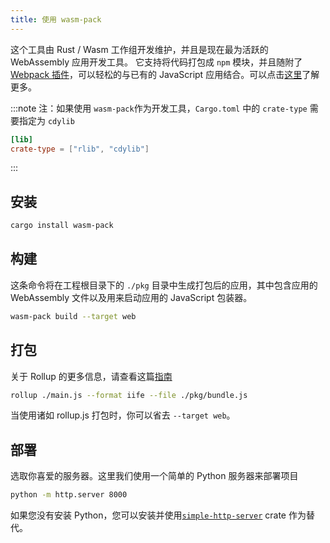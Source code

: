 ```yaml
---
title: 使用 wasm-pack
---
```


这个工具由 Rust / Wasm 工作组开发维护，并且是现在最为活跃的 WebAssembly 应用开发工具。 它支持将代码打包成 `npm` 模块，并且随附了 [Webpack 插件](https://github.com/wasm-tool/wasm-pack-plugin)，可以轻松的与已有的 JavaScript 应用结合。可以点击[这里](https://drager.github.io/wasm-pack/book/introduction.html)了解更多。

:::note
注：如果使用 `wasm-pack`作为开发工具，`Cargo.toml` 中的 `crate-type` 需要指定为 `cdylib`

```toml
[lib]
crate-type = ["rlib", "cdylib"]
```

:::

## 安装

```bash
cargo install wasm-pack
```

## 构建

这条命令将在工程根目录下的 `./pkg` 目录中生成打包后的应用，其中包含应用的 WebAssembly 文件以及用来启动应用的 JavaScript 包装器。

```bash
wasm-pack build --target web
```

## 打包

关于 Rollup 的更多信息，请查看这篇[指南](https://rollupjs.org/guide/en/#quick-start)

```bash
rollup ./main.js --format iife --file ./pkg/bundle.js
```

当使用诸如 rollup.js 打包时，你可以省去 `--target web`。

## 部署

选取你喜爱的服务器。这里我们使用一个简单的 Python 服务器来部署项目

```bash
python -m http.server 8000
```

如果您没有安装 Python，您可以安装并使用[`simple-http-server`](https://github.com/TheWaWaR/simple-http-server) crate 作为替代。
